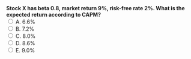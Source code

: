 ::: {.question-block}
<form onsubmit="event.preventDefault(); checkAnswer('module2_mcq_q30')" data-correct-answer="D">
<strong style="display: block;">Stock X has beta 0.8, market return 9%, risk-free rate 2%. What is the expected return according to CAPM?</strong>
<label><input type="radio" name="module2_mcq_q30" value="A"> A. 6.6%</label><br>
<label><input type="radio" name="module2_mcq_q30" value="B"> B. 7.2%</label><br>
<label><input type="radio" name="module2_mcq_q30" value="C"> C. 8.0%</label><br>
<label><input type="radio" name="module2_mcq_q30" value="D"> D. 8.6%</label><br>
<label><input type="radio" name="module2_mcq_q30" value="E"> E. 9.0%</label><br>
</form>
<div id="feedback-module2_mcq_q30" class="feedback" data-status="" style="display:none;">
✅ Correct: D. E(R) = 2% + 0.8×(9−2)% = 8.6%.
</div>
:::
